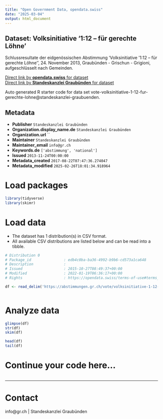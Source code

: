 ```yaml
---
title: "Open Government Data, opendata.swiss"
date: "2025-03-04"
output: html_document
---
```


## Dataset: Volksinitiative '1:12 – für gerechte Löhne'

Schlussresultate der eidgenössischen Abstimmung 'Volksinitiative '1:12 – für gerechte Löhne'', 24. November 2013, Graubünden - Grischun - Grigioni, aufgeschlüsselt nach Gemeinden.

[Direct link by **opendata.swiss** for dataset](https://opendata.swiss/de/dataset/volksinitiative-1-12-fur-gerechte-lohne)<br>
[Direct link by **Standeskanzlei Graubünden** for dataset](https://abstimmungen.gr.ch/vote/volksinitiative-1-12-fur-gerechte-lohne/data)

Auto generated R starter code for data set vote-volksinitiative-1-12-fur-gerechte-lohne@standeskanzlei-graubuenden.

## Metadata

- **Publisher** `Standeskanzlei Graubünden`
- **Organization.display_name.de** `Standeskanzlei Graubünden`
- **Organization.url** ``
- **Maintainer** `Standeskanzlei Graubünden`
- **Maintainer_email** `info@gr.ch`
- **Keywords.de** `['abstimmung', 'national']`
- **Issued** `2013-11-24T00:00:00`
- **Metadata_created** `2017-08-22T07:47:36.274047`
- **Metadata_modified** `2025-02-26T18:01:34.918964`


# Load packages

```r

library(tidyverse)
library(skimr)

```

# Load data

-   The dataset has 1 distribution(s) in CSV format.
-   All available CSV distributions are listed below and can be read into a tibble.

```r

# Distribution 0
# Package_id               : edb4c0ba-ba36-4992-b9b6-cd573a1ca648
# Description              : 
# Issued                   : 2015-10-27T08:49:37+00:00
# Modified                 : 2022-01-19T06:36:17+00:00
# Rights                   : https://opendata.swiss/terms-of-use#terms_by

df <- read_delim('https://abstimmungen.gr.ch/vote/volksinitiative-1-12-fur-gerechte-lohne/data-csv')



```

# Analyze data

```r

glimpse(df)
str(df)
skim(df)

head(df)
tail(df)

```

# Continue your code here...

```r

```

------------------------------------------------------------------------

# Contact

info@gr.ch | Standeskanzlei Graubünden
